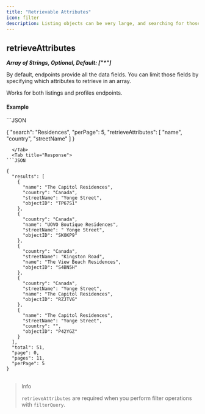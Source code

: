 ```yaml
---
title: "Retrievable Attributes"
icon: filter
description: Listing objects can be very large, and searching for those can return huge amounts of data. Fetching huge amounts of unwanted data will only affect your latency and front-end experience. To avoid these problems, Buildify provides another parameter that helps you retrieve data for only those attributes you want to use.
---
```


## retrieveAttributes

**_Array of Strings, Optional, Default: \["\*"\]_**

By default, endpoints provide all the data fields. You can limit those fields by specifying which attributes to retrieve in an array.

Works for both listings and profiles endpoints.

#### Example
<Tabs>
  <Tab title="Request">
```JSON

{
     "search": "Residences",
     "perPage": 5,
     "retrieveAttributes": [
          "name",
          "country",
          "streetName"
     ]
}
```
  </Tab>
  <Tab title="Response">
```JSON

{
  "results": [
    {
      "name": "The Capitol Residences",
      "country": "Canada",
      "streetName": "Yonge Street",
      "objectID": "TP67S1"
    },
    {
      "country": "Canada",
      "name": "UOVO Boutique Residences",
      "streetName": " Yonge Street",
      "objectID": "SKOKP9"
    },
    {
      "country": "Canada",
      "streetName": "Kingston Road",
      "name": "The View Beach Residences",
      "objectID": "S4BN5H"
    },
    {
      "country": "Canada",
      "streetName": "Yonge Street",
      "name": "The Capitol Residences",
      "objectID": "RZJTVG"
    },
    {
      "name": "The Capitol Residences",
      "streetName": "Yonge Street",
      "country": "",
      "objectID": "P42YGZ"
    }
  ],
  "total": 51,
  "page": 0,
  "pages": 11,
  "perPage": 5
}
```
  </Tab>

</Tabs>

> ## <Icon icon="book" />
>
> Info
>
> `retrieveAttributes` are required when you perform filter operations with `filterQuery`.

